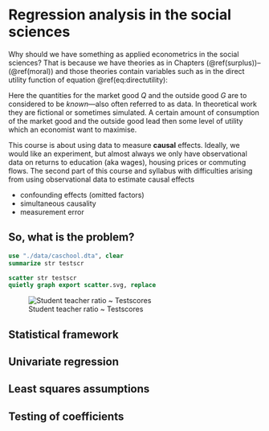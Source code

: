 # Regression analysis in the social sciences

Why should we have something as applied econometrics in the social sciences? That is because we have theories as in Chapters (\@ref(surplus))--(\@ref(moral)) and those theories contain variables such as in the direct utility function of equation \@ref(eq:directutility):

\begin{equation}
U(Q,G) = \frac{A}{\alpha}\left( 1- e^{-\alpha Q} \right ) + BG.
\end{equation}

Here the quantities for the market good $Q$ and the outside good $G$ are to considered to be *known*---also often referred to as data. In theoretical work they are fictional or sometimes simulated. A certain amount of consumption of the market good and the outside good lead then some level of utility which an economist want to maximise.  

This course is about using data to measure **causal** effects. Ideally, we would like an experiment, but almost always we only have observational data
on returns to education (aka wages), housing prices or commuting flows. The second part of this course and syllabus with difficulties arising from using observational data to estimate causal effects

- confounding effects (omitted factors)
- simultaneous causality
-  measurement error

## So, what is the problem?

```stata
use "./data/caschool.dta", clear
summarize str testscr
```

```stata
scatter str testscr
quietly graph export scatter.svg, replace
```

![Student teacher ratio ~ Testscores](scatter.svg)

## Statistical framework

## Univariate regression

## Least squares assumptions

## Testing of coefficients
